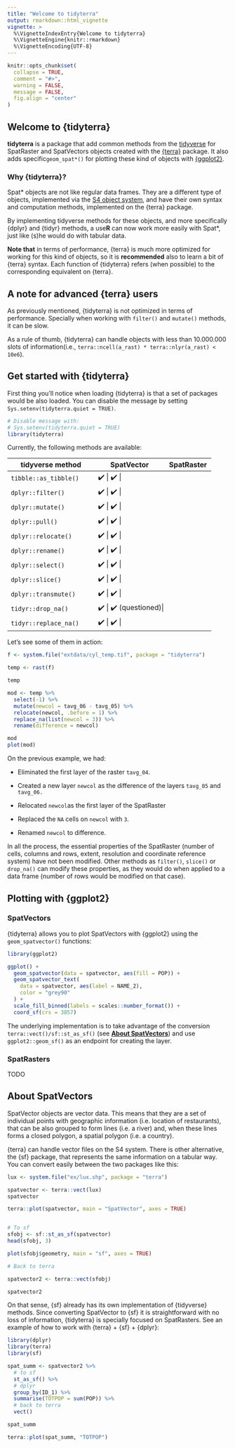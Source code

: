```yaml
---
title: "Welcome to tidyterra"
output: rmarkdown::html_vignette
vignette: >
  %\VignetteIndexEntry{Welcome to tidyterra}
  %\VignetteEngine{knitr::rmarkdown}
  %\VignetteEncoding{UTF-8}
---
```


```r
knitr::opts_chunk$set(
  collapse = TRUE,
  comment = "#>",
  warning = FALSE,
  message = FALSE,
  fig.align = "center"
)
```

## Welcome to {tidyterra}

**tidyterra** is a package that add common methods from the
[tidyverse](https://www.tidyverse.org/) for SpatRaster and SpatVectors objects
created with the [{terra}](https://CRAN.R-project.org/package=terra) package. It
also adds specific`geom_spat*()` for plotting these kind of objects with
[{ggplot2}](https://ggplot2.tidyverse.org/).

### Why {tidyterra}?

Spat\* objects are not like regular data frames. They are a different type of
objects, implemented via the [S4 object system](http://adv-r.had.co.nz/S4.html),
and have their own syntax and computation methods, implemented on the {terra}
package.

By implementing tidyverse methods for these objects, and more specifically
{dplyr} and {tidyr} methods, a use**R** can now work more easily with Spat\*,
just like (s)he would do with tabular data.

**Note that** in terms of performance, {terra} is much more optimized for
working for this kind of objects, so it is **recommended** also to learn a bit
of {terra} syntax. Each function of {tidyterra} refers (when possible) to the
corresponding equivalent on {terra}.

## A note for advanced {terra} users

As previously mentioned, {tidyterra} is not optimized in terms of performance.
Specially when working with `filter()` and `mutate()` methods, it can be slow.

As a rule of thumb, {tidyterra} can handle objects with less than 10.000.000
slots of information(i.e., `terra::ncell(a_rast) * terra::nlyr(a_rast) < 10e6`).

## Get started with {tidyterra}

First thing you'll notice when loading {tidyterra} is that a set of packages
would be also loaded. You can disable the message by setting
`Sys.setenv(tidyterra.quiet = TRUE)`.

```r
# Disable message with:
# Sys.setenv(tidyterra.quiet = TRUE)
library(tidyterra)
```

Currently, the following methods are available:

+------------------------------+------------------------+----------------+
| tidyverse method             | SpatVector             | SpatRaster     |
+==============================+========================+================+
| `tibble::as_tibble()`        | ✔️                     | ✔️             |
+------------------------------+------------------------+----------------+
| `dplyr::filter()`            | ✔️                     | ✔️             |
+------------------------------+------------------------+----------------+
| `dplyr::mutate()`            | ✔️                     | ✔️             |
+------------------------------+------------------------+----------------+
| `dplyr::pull()`              | ✔️                     | ✔️             |
+------------------------------+------------------------+----------------+
| `dplyr::relocate()`          | ✔️                     | ✔️             |
+------------------------------+------------------------+----------------+
| `dplyr::rename()`            | ✔️                     | ✔️             |
+------------------------------+------------------------+----------------+
| `dplyr::select()`            | ✔️                     | ✔️             |
+------------------------------+------------------------+----------------+
| `dplyr::slice()`             | ✔️                     | ✔️             |
+------------------------------+------------------------+----------------+
| `dplyr::transmute()`         | ✔️                     | ✔️             |
+------------------------------+------------------------+----------------+
| `tidyr::drop_na()`           | ✔️                     | ✔️ (questioned)|
+------------------------------+------------------------+----------------+
| `tidyr::replace_na()`        | ✔️                     | ✔️             |
+------------------------------+------------------------+----------------+

Let's see some of them in action:

```r

f <- system.file("extdata/cyl_temp.tif", package = "tidyterra")

temp <- rast(f)

temp

mod <- temp %>%
  select(-1) %>%
  mutate(newcol = tavg_06 - tavg_05) %>%
  relocate(newcol, .before = 1) %>%
  replace_na(list(newcol = 3)) %>%
  rename(difference = newcol)

mod
plot(mod)
```

On the previous example, we had:

-   Eliminated the first layer of the raster `tavg_04`.

-   Created a new layer `newcol` as the difference of the layers `tavg_05` and
    `tavg_06.`

-   Relocated `newcol`as the first layer of the SpatRaster

-   Replaced the `NA` cells on `newcol` with `3`.

-   Renamed `newcol` to difference.

In all the process, the essential properties of the SpatRaster (number of cells,
columns and rows, extent, resolution and coordinate reference system) have not
been modified. Other methods as `filter()`, `slice()` or `drop_na()` can modify
these properties, as they would do when applied to a data frame (number of rows
would be modified on that case).

## Plotting with {ggplot2}

### SpatVectors

{tidyterra} allows you to plot SpatVectors with {ggplot2} using the
`geom_spatvector()` functions:

```r
library(ggplot2)

ggplot() +
  geom_spatvector(data = spatvector, aes(fill = POP)) +
  geom_spatvector_text(
    data = spatvector, aes(label = NAME_2),
    color = "grey90"
  ) +
  scale_fill_binned(labels = scales::number_format()) +
  coord_sf(crs = 3857)
```

The underlying implementation is to take advantage of the conversion
`terra::vect()/sf::st_as_sf()` (see [**About SpatVectors**](#about)) and use
`ggplot2::geom_sf()` as an endpoint for creating the layer.

### SpatRasters

TODO


## About SpatVectors {#about}

SpatVector objects are vector data. This means that they are a set of individual
points with geographic information (i.e. location of restaurants), that can be
also grouped to form lines (i.e. a river) and, when these lines forms a closed
polygon, a spatial polygon (i.e. a country).

{terra} can handle vector files on the S4 system. There is other alternative,
the {sf} package, that represents the same information on a tabular way. You can
convert easily between the two packages like this:

```r
lux <- system.file("ex/lux.shp", package = "terra")

spatvector <- terra::vect(lux)
spatvector

terra::plot(spatvector, main = "SpatVector", axes = TRUE)


# To sf
sfobj <- sf::st_as_sf(spatvector)
head(sfobj, 3)

plot(sfobj$geometry, main = "sf", axes = TRUE)

# Back to terra

spatvector2 <- terra::vect(sfobj)

spatvector2
```

On that sense, {sf} already has its own implementation of {tidyverse} methods.
Since converting SpatVector to {sf} it is straightforward with no loss of
information, {tidyterra} is specially focused on SpatRasters. See an example of
how to work with {terra} + {sf} + {dplyr}:

```r
library(dplyr)
library(terra)
library(sf)

spat_summ <- spatvector2 %>%
  # to sf
  st_as_sf() %>%
  # dplyr
  group_by(ID_1) %>%
  summarise(TOTPOP = sum(POP)) %>%
  # back to terra
  vect()

spat_summ

terra::plot(spat_summ, "TOTPOP")
```